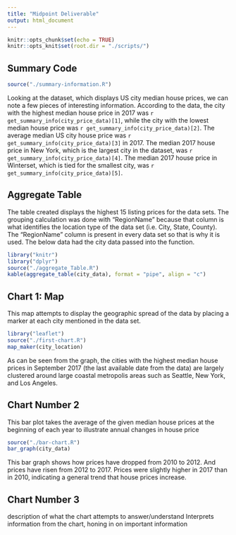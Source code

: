 ```yaml
---
title: "Midpoint Deliverable"
output: html_document
---
```


```r
knitr::opts_chunk$set(echo = TRUE)
knitr::opts_knit$set(root.dir = "./scripts/")
```

## Summary Code
```r
source("./summary-information.R")
```
Looking at the dataset, which displays US city median house prices, we can note
a few pieces of interesting information. According to the data, the city with
the highest median house price in 2017 was `r get_summary_info(city_price_data)[1]`,
while the city with the lowest median house price was `r get_summary_info(city_price_data)[2]`. 
The average median US city house price was `r get_summary_info(city_price_data)[3]` in 2017.
The median 2017 house price in New York, which is the largest city in the dataset,
was `r get_summary_info(city_price_data)[4]`. The median 2017 house price in Winterset,
which is tied for the smallest city, was `r get_summary_info(city_price_data)[5]`.

## Aggregate Table
The table created displays the highest 15 listing prices for the data sets. The
grouping calculation was done with "RegionName" because that column is what 
identifies the location type of the data set (i.e. City, State, County). The 
"RegionName" column is present in every data set so that is why it is used. 
The below data had the city data passed into the function. 

```r
library("knitr")
library("dplyr")
source("./aggregate_Table.R")
kable(aggregate_table(city_data), format = "pipe", align = "c")

```
## Chart 1: Map

This map attempts to display the geographic spread of the data by placing a
marker at each city mentioned in the data set.
```r
library("leaflet")
source("./first-chart.R")
map_maker(city_location)
```
As can be seen from the graph, the cities with the highest median house prices
in September 2017 (the last available date from the data) are largely clustered
around large coastal metropolis areas such as Seattle, New York, and Los
Angeles.

## Chart Number 2
This bar plot takes the average of the given median house prices at the
beginning of each year to illustrate annual changes in house price
```r
source("./bar-chart.R")
bar_graph(city_data)
```

This bar graph shows how prices have dropped from 2010 to 2012. And prices have
risen from 2012 to 2017. Prices were slightly higher in 2017 than in 2010,
indicating a general trend that house prices increase.

## Chart Number 3
description of what the chart attempts to answer/understand
Interprets information from the chart, honing in on important information
 
